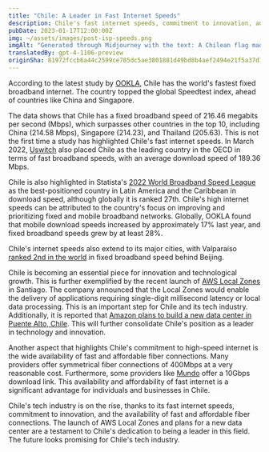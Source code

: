 ```yaml
---
title: "Chile: A Leader in Fast Internet Speeds"
description: Chile's fast internet speeds, commitment to innovation, and the accessibility of affordable fiber optic internet position it as a leader in the tech industry.
pubDate: 2023-01-17T12:00:00Z
img: ~/assets/images/post-isp-speeds.png
imgAlt: "Generated through Midjourney with the text: A Chilean flag made of fiber optics, tech concept art, Chile, high definition, detailed, realistic, colorful, hopeful --v 4 --ar 3:2"
translatedBy: gpt-4-1106-preview
originSha: 81972fccb6a44c2599ce785dc5ae3801881d49bd8b4aef2494e21f5a37d19621
---
```


According to the latest study by [OOKLA](https://www.ookla.com/articles/global-index-internet-speed-growth-2022), Chile has the world's fastest fixed broadband internet. The country topped the global Speedtest index, ahead of countries like China and Singapore.

The data shows that Chile has a fixed broadband speed of 216.46 megabits per second (Mbps), which surpasses other countries in the top 10, including China (214.58 Mbps), Singapore (214.23), and Thailand (205.63). This is not the first time a study has highlighted Chile's fast internet speeds. In March 2022, [Uswitch](https://www.uswitch.com/broadband/global-broadband-index/) also placed Chile as the leading country in the OECD in terms of fast broadband speeds, with an average download speed of 189.36 Mbps.

Chile is also highlighted in Statista's [2022 World Broadband Speed League](https://es.statista.com/grafico/18015/paises-latinoamericanos-con-mejor-velocidad-de-internet/) as the best-positioned country in Latin America and the Caribbean in download speed, although globally it is ranked 27th. Chile's high internet speeds can be attributed to the country's focus on improving and prioritizing fixed and mobile broadband networks. Globally, OOKLA found that mobile download speeds increased by approximately 17% last year, and fixed broadband speeds grew by at least 28%.

Chile's internet speeds also extend to its major cities, with Valparaíso [ranked 2nd in the world](https://www.ookla.com/articles/global-index-cities-announcement) in fixed broadband speed behind Beijing.

Chile is becoming an essential piece for innovation and technological growth. This is further exemplified by the recent launch of [AWS Local Zones](https://www.datacenterdynamics.com/en/news/aws-launches-local-zones-in-perth-and-santiago/) in Santiago. The company announced that the Local Zones would enable the delivery of applications requiring single-digit millisecond latency or local data processing. This is an important step for Chile and its tech industry. Additionally, it is reported that [Amazon plans to build a new data center in Puente Alto, Chile](https://www.biobiochile.cl/noticias/economia/negocios-y-empresas/2022/07/27/amazon-inicia-solicitud-para-la-construccion-de-un-datacenter-en-puente-alto.shtml). This will further consolidate Chile's position as a leader in technology and innovation.

Another aspect that highlights Chile's commitment to high-speed internet is the wide availability of fast and affordable fiber connections. Many providers offer symmetrical fiber connections of 400Mbps at a very reasonable cost. Furthermore, some providers like [Mundo](https://www.tumundo.cl/fibra-10g/) offer a 10Gbps download link. This availability and affordability of fast internet is a significant advantage for individuals and businesses in Chile.

Chile's tech industry is on the rise, thanks to its fast internet speeds, commitment to innovation, and the availability of fast and affordable fiber connections. The launch of AWS Local Zones and plans for a new data center are a testament to Chile's dedication to being a leader in this field. The future looks promising for Chile's tech industry.
